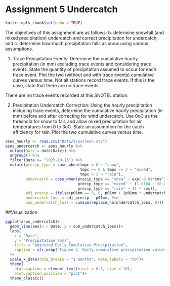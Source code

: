 
# Assignment 5 Undercatch
```r
knitr::opts_chunk$set(echo = TRUE)
```

The objectives of this assignment are as follows: b. determine snowfall (and mixed precipitation) undercatch and correct precipitation for undercatch, and c. determine how much precipitation falls as snow using various assumptions.

1)  Trace Precipitation Events: Determine the cumulative hourly precipitation (in mm) excluding trace events and considering trace events. State the quantity of precipitation assumed to occur for each trace event. Plot the two (without and with trace events) cumulative curves versus time. Not all stations record trace events. If this is the case, state that there are no trace events.

There are no trace events recorded at this SNOTEL station.

2.  Precipitation Undercatch Correction: Using the hourly precipitation including trace events, determine the cumulative hourly precipitation (in mm) before and after correcting for wind undercatch. Use 0oC as the threshold for snow to fall, and allow mixed precipitation for air temperatures from 0 to 3oC. State an assumption for the catch efficiency for rain. Plot the two cumulative curves versus time.
```r
asos_hourly <- read.csv("Data/asosclean.csv")
asos_undercatch <- asos_hourly %>% 
  mutate(Date = date(Date)) %>% 
  ungroup() %>% 
  filter(Date >= "2023-10-13") %>% 
  mutate(precip_type = case_when(tmpc < 0 ~ "snow",
                                 tmpc >= 0 & tmpc <= 3 ~ "mixed",
                                 tmpc > 3 ~ "rain"),
         undercatch = case_when(precip_type == "snow" ~ exp(-0.04*sms^1.75),
                                precip_type == "mixed" ~ (1.0104 - (0.0562 * sms)),
                                precip_type == "rain" ~ (1 * sms)),
         adj_precip = ifelse(p01mm == 0, 0, p01mm + (p01mm * undercatch)), #mm
         undercatch_loss = adj_precip - p01mm, #mm
         cum_undercatch_loss = cumsum(replace_na(undercatch_loss, 0))) #mm

```

##Visualization

```r
ggplot(asos_undercatch)+
  geom_line(aes(x = Date, y = cum_undercatch_loss))+
  labs(
    x = "Date",
    y = "Precipitation (mm)",
    title = "Adjusted Daily Cumulative Precipitation",
    caption = str_wrap("Figure 2. Daily cumulative precipitation values adjusted for undercatch estimates. Data from the Berthoud Pass ASOS station for 2024 snow year.", width = 60)
  )+
  scale_x_date(date_breaks = "1 months", date_labels = "%b")+
  theme(
    plot.caption = element_text(hjust = 0.5, size = 10),
    plot.caption.position = "plot")+
  theme_classic()
```

